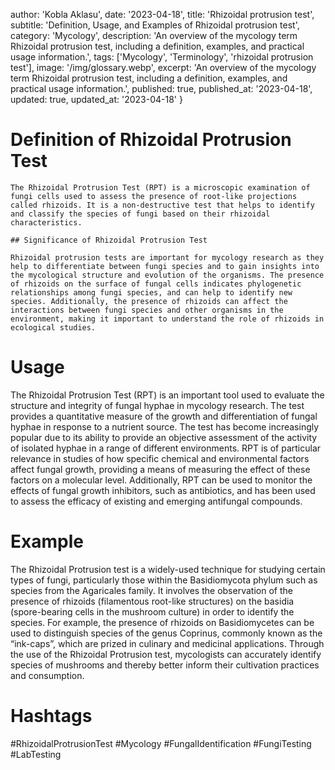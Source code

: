 
  author: 'Kobla Aklasu',
  date: '2023-04-18',
  title: 'Rhizoidal protrusion test',
  subtitle: 'Definition, Usage, and Examples of Rhizoidal protrusion test',
  category: 'Mycology',
  description: 'An overview of the mycology term Rhizoidal protrusion test, including a definition, examples, and practical usage information.',
  tags: ['Mycology', 'Terminology', 'rhizoidal protrusion test'],
  image: '/img/glossary.webp',
  excerpt: 'An overview of the mycology term Rhizoidal protrusion test, including a definition, examples, and practical usage information.',
  published: true,
  published_at: '2023-04-18',
  updated: true,
  updated_at: '2023-04-18'
}




# Definition of Rhizoidal Protrusion Test
    
    The Rhizoidal Protrusion Test (RPT) is a microscopic examination of fungi cells used to assess the presence of root-like projections called rhizoids. It is a non-destructive test that helps to identify and classify the species of fungi based on their rhizoidal characteristics.
    
    ## Significance of Rhizoidal Protrusion Test
    
    Rhizoidal protrusion tests are important for mycology research as they help to differentiate between fungi species and to gain insights into the mycological structure and evolution of the organisms. The presence of rhizoids on the surface of fungal cells indicates phylogenetic relationships among fungi species, and can help to identify new species. Additionally, the presence of rhizoids can affect the interactions between fungi species and other organisms in the environment, making it important to understand the role of rhizoids in ecological studies.

# Usage

The Rhizoidal Protrusion Test (RPT) is an important tool used to evaluate the structure and integrity of fungal hyphae in mycology research. The test provides a quantitative measure of the growth and differentiation of fungal hyphae in response to a nutrient source. The test has become increasingly popular due to its ability to provide an objective assessment of the activity of isolated hyphae in a range of different environments. RPT is of particular relevance in studies of how specific chemical and environmental factors affect fungal growth, providing a means of measuring the effect of these factors on a molecular level. Additionally, RPT can be used to monitor the effects of fungal growth inhibitors, such as antibiotics, and has been used to assess the efficacy of existing and emerging antifungal compounds.

# Example

The Rhizoidal Protrusion test is a widely-used technique for studying certain types of fungi, particularly those within the Basidiomycota phylum such as species from the Agaricales family. It involves the observation of the presence of rhizoids (filamentous root-like structures) on the basidia (spore-bearing cells in the mushroom culture) in order to identify the species. For example, the presence of rhizoids on Basidiomycetes can be used to distinguish species of the genus Coprinus, commonly known as the “ink-caps”, which are prized in culinary and medicinal applications. Through the use of the Rhizoidal Protrusion test, mycologists can accurately identify species of mushrooms and thereby better inform their cultivation practices and consumption.

# Hashtags

#RhizoidalProtrusionTest #Mycology #FungalIdentification #FungiTesting #LabTesting

